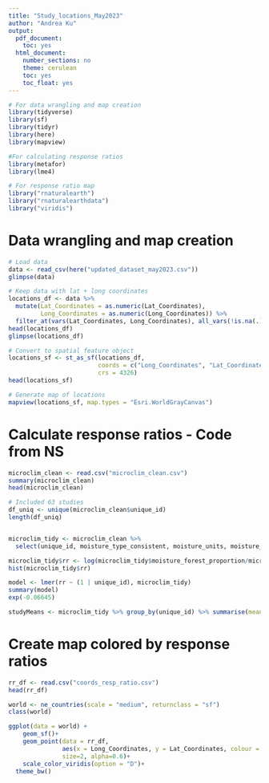 ```yaml
---
title: "Study_locations_May2023"
author: "Andrea Ku"
output:
  pdf_document:
    toc: yes
  html_document:
    number_sections: no
    theme: cerulean
    toc: yes
    toc_float: yes
---
```


```r
# For data wrangling and map creation
library(tidyverse)
library(sf)
library(tidyr)
library(here)
library(mapview)

#For calculating response ratios
library(metafor)
library(lme4)

# For response ratio map
library("rnaturalearth")
library("rnaturalearthdata")
library("viridis") 
```

# Data wrangling and map creation
```r
# Load data
data <- read_csv(here("updated_dataset_may2023.csv"))
glimpse(data)

# Keep data with lat + long coordinates
locations_df <- data %>%
  mutate(Lat_Coordinates = as.numeric(Lat_Coordinates),
         Long_Coordinates = as.numeric(Long_Coordinates)) %>%
  filter_at(vars(Lat_Coordinates, Long_Coordinates), all_vars(!is.na(.)))
head(locations_df)
glimpse(locations_df)

# Convert to spatial feature object
locations_sf <- st_as_sf(locations_df, 
                         coords = c("Long_Coordinates", "Lat_Coordinates"),
                         crs = 4326)
head(locations_sf)

# Generate map of locations
mapview(locations_sf, map.types = "Esri.WorldGrayCanvas") 
```

# Calculate response ratios - Code from NS
```r
microclim_clean <- read.csv("microclim_clean.csv")
summary(microclim_clean)
head(microclim_clean)

# Included 63 studies
df_uniq <- unique(microclim_clean$unique_id)
length(df_uniq)


microclim_tidy <- microclim_clean %>%
  select(unique_id, moisture_type_consistent, moisture_units, moisture_open_proportion, moisture_forest_proportion)

microclim_tidy$rr <- log(microclim_tidy$moisture_forest_proportion/microclim_tidy$moisture_open_proportion)
hist(microclim_tidy$rr)

model <- lmer(rr ~ (1 | unique_id), microclim_tidy)
summary(model)
exp(-0.06645)

studyMeans <- microclim_tidy %>% group_by(unique_id) %>% summarise(meanRR = mean(rr))

```

# Create map colored by response ratios
```r
rr_df <- read.csv("coords_resp_ratio.csv")
head(rr_df)

world <- ne_countries(scale = "medium", returnclass = "sf")
class(world)

ggplot(data = world) +
    geom_sf()+
    geom_point(data = rr_df, 
               aes(x = Long_Coordinates, y = Lat_Coordinates, colour = meanRR), 
               size=2, alpha=0.6)+ 
    scale_color_viridis(option = "D")+
  theme_bw()

```